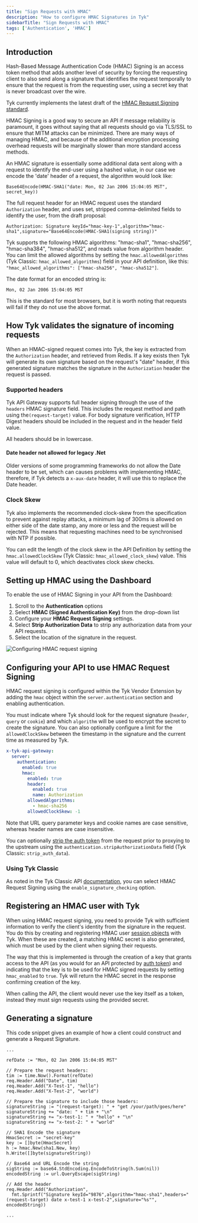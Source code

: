 ```yaml
---
title: "Sign Requests with HMAC"
description: "How to configure HMAC Signatures in Tyk"
sidebarTitle: "Sign Requests with HMAC"
tags: ['Authentication', 'HMAC']
---
```


## Introduction

Hash-Based Message Authentication Code (HMAC) Signing is an access token method that adds another level of security by forcing the requesting client to also send along a signature that identifies the request temporally to ensure that the request is from the requesting user, using a secret key that is never broadcast over the wire.

Tyk currently implements the latest draft of the [HMAC Request Signing standard](http://tools.ietf.org/html/draft-cavage-http-signatures-05).

HMAC Signing is a good way to secure an API if message reliability is paramount, it goes without saying that all requests should go via TLS/SSL to ensure that MITM attacks can be minimized. There are many ways of managing HMAC, and because of the additional encryption processing overhead requests will be marginally slower than more standard access methods.

An HMAC signature is essentially some additional data sent along with a request to identify the end-user using a hashed value, in our case we encode the 'date' header of a request, the algorithm would look like:

```
Base64Encode(HMAC-SHA1("date: Mon, 02 Jan 2006 15:04:05 MST", secret_key))
```

The full request header for an HMAC request uses the standard `Authorization` header, and uses set, stripped comma-delimited fields to identify the user, from the draft proposal:

```
Authorization: Signature keyId="hmac-key-1",algorithm="hmac-sha1",signature="Base64Encode(HMAC-SHA1(signing string))"
```

Tyk supports the following HMAC algorithms: "hmac-sha1", "hmac-sha256", "hmac-sha384", "hmac-sha512”, and reads value from algorithm header. You can limit the allowed algorithms by setting the `hmac.allowedAlgorithms` (Tyk Classic: `hmac_allowed_algorithms`) field in your API definition, like this: `"hmac_allowed_algorithms": ["hmac-sha256", "hmac-sha512"]`.

The date format for an encoded string is:

```
Mon, 02 Jan 2006 15:04:05 MST
```

This is the standard for most browsers, but it is worth noting that requests will fail if they do not use the above format.

## How Tyk validates the signature of incoming requests

When an HMAC-signed request comes into Tyk, the key is extracted from the `Authorization` header, and retrieved from Redis. If a key exists then Tyk will generate its own signature based on the request's "date" header, if this generated signature matches the signature in the `Authorization` header the request is passed.

### Supported headers

Tyk API Gateway supports full header signing through the use of the `headers` HMAC signature field. This includes the request method and path using the`(request-target)` value. For body signature verification, HTTP Digest headers should be included in the request and in the header field value.


<Note>
All headers should be in lowercase.
</Note>


#### Date header not allowed for legacy .Net

Older versions of some programming frameworks do not allow the Date header to be set, which can causes problems with implementing HMAC, therefore, if Tyk detects a `x-aux-date` header, it will use this to replace the Date header.

### Clock Skew

Tyk also implements the recommended clock-skew from the specification to prevent against replay attacks, a minimum lag of 300ms is allowed on either side of the date stamp, any more or less and the request will be rejected. This means that requesting machines need to be synchronised with NTP if possible.

You can edit the length of the clock skew in the API Definition by setting the `hmac.allowedClockSkew` (Tyk Classic: `hmac_allowed_clock_skew`) value. This value will default to 0, which deactivates clock skew checks.

## Setting up HMAC using the Dashboard

To enable the use of HMAC Signing in your API from the Dashboard:

1. Scroll to the **Authentication** options
2. Select **HMAC (Signed Authentication Key)** from the drop-down list
3. Configure your **HMAC Request Signing** settings.
4. Select **Strip Authorization Data** to strip any authorization data from your API requests.
5. Select the location of the signature in the request.

<img src="/img/dashboard/api-designer/tyk-oas-hmac-auth-settings.png" alt="Configuring HMAC request signing" />

## Configuring your API to use HMAC Request Signing

HMAC request signing is configured within the Tyk Vendor Extension by adding the `hmac` object within the `server.authentication` section and enabling authentication.

You must indicate where Tyk should look for the request signature (`header`, `query` or `cookie`) and which `algorithm` will be used to encrypt the secret to create the signature. You can also optionally configure a limit for the `allowedClockSkew` between the timestamp in the signature and the current time as measured by Tyk. 

```yaml
x-tyk-api-gateway:
  server:
    authentication:
      enabled: true
      hmac:
        enabled: true
        header:
          enabled: true
          name: Authorization
        allowedAlgorithms:
          - hmac-sha256
        allowedClockSkew: -1
```

Note that URL query parameter keys and cookie names are case sensitive, whereas header names are case insensitive.

You can optionally [strip the auth token](/mintdocs/api-management/client-authentication#managing-authorization-data) from the request prior to proxying to the upstream using the `authentication.stripAuthorizationData` field  (Tyk Classic: `strip_auth_data`).

### Using Tyk Classic

As noted in the Tyk Classic API [documentation](/mintdocs/api-management/gateway-config-tyk-classic#configuring-authentication-for-tyk-classic-apis), you can select HMAC Request Signing using the `enable_signature_checking` option. 

## Registering an HMAC user with Tyk

When using HMAC request signing, you need to provide Tyk with sufficient information to verify the client's identity from the signature in the request. You do this by creating and registering HMAC user [session objects](/mintdocs/api-management/policies#what-is-a-session-object) with Tyk. When these are created, a matching HMAC secret is also generated, which must be used by the client when signing their requests.

The way that this is implemented is through the creation of a key that grants access to the API (as you would for an API protected by [auth token](/mintdocs/api-management/authentication/bearer-token)) and indicating that the key is to be used for HMAC signed requests by setting `hmac_enabled` to `true`. Tyk will return the HMAC secret in the response confirming creation of the key.

When calling the API, the client would never use the key itself as a token, instead they must sign requests using the provided secret.

## Generating a signature

This code snippet gives an example of how a client could construct and generate a Request Signature.

```{.copyWrapper}
...

refDate := "Mon, 02 Jan 2006 15:04:05 MST"

// Prepare the request headers:
tim := time.Now().Format(refDate)
req.Header.Add("Date", tim)
req.Header.Add("X-Test-1", "hello")
req.Header.Add("X-Test-2", "world")

// Prepare the signature to include those headers:
signatureString := "(request-target): " + "get /your/path/goes/here"
signatureString += "date: " + tim + "\n"
signatureString += "x-test-1: " + "hello" + "\n"
signatureString += "x-test-2: " + "world"

// SHA1 Encode the signature
HmacSecret := "secret-key"
key := []byte(HmacSecret)
h := hmac.New(sha1.New, key)
h.Write([]byte(signatureString))

// Base64 and URL Encode the string
sigString := base64.StdEncoding.EncodeToString(h.Sum(nil))
encodedString := url.QueryEscape(sigString)

// Add the header
req.Header.Add("Authorization", 
  fmt.Sprintf("Signature keyId="9876",algorithm="hmac-sha1",headers="(request-target) date x-test-1 x-test-2",signature="%s"", encodedString))

...
```
